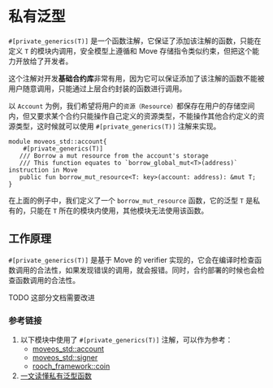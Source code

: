 # 私有泛型


`#[private_generics(T)]` 是一个函数注解，它保证了添加该注解的函数，只能在定义 `T` 的模块内调用，安全模型上遵循和 Move 存储指令类似约束，但把这个能力开放给了开发者。

这个注解对开发**基础合约库**非常有用，因为它可以保证添加了该注解的函数不能被用户随意调用，只能通过上层合约封装的函数进行调用。

以 `Account` 为例，我们希望将用户的`资源（Resource）`都保存在用户的存储空间内，但又要求某个合约只能操作自己定义的资源类型，不能操作其他合约定义的资源类型，这时候就可以使用 `#[private_generics(T)]` 注解来实现。

```move
module moveos_std::account{
    #[private_generics(T)]
   /// Borrow a mut resource from the account's storage
   /// This function equates to `borrow_global_mut<T>(address)` instruction in Move
   public fun borrow_mut_resource<T: key>(account: address): &mut T;
}
```

在上面的例子中，我们定义了一个 `borrow_mut_resource` 函数，它的泛型 `T` 是私有的，只能在 `T` 所在的模块内使用，其他模块无法使用该函数。

## 工作原理

`#[private_generics(T)]` 是基于 Move 的 verifier 实现的，它会在编译时检查函数调用的合法性，如果发现错误的调用，就会报错。同时，合约部署的时候也会检查函数调用的合法性。

<Callout>
  TODO 这部分文档需要改进
</Callout>

### 参考链接

1. 以下模块中使用了 `#[private_generics(T)]` 注解，可以作为参考：
    - [moveos_std::account](https://github.com/rooch-network/rooch/blob/main/frameworks/moveos-stdlib/sources/account.move)
    - [moveos_std::signer](https://github.com/rooch-network/rooch/blob/main/frameworks/moveos-stdlib/sources/signer.move)
    - [rooch_framework::coin](https://github.com/rooch-network/rooch/blob/main/frameworks/rooch-framework/sources/coin.move)
2. [一文读懂私有泛型函数](../../blog/read-private-generics-in-one-article)
